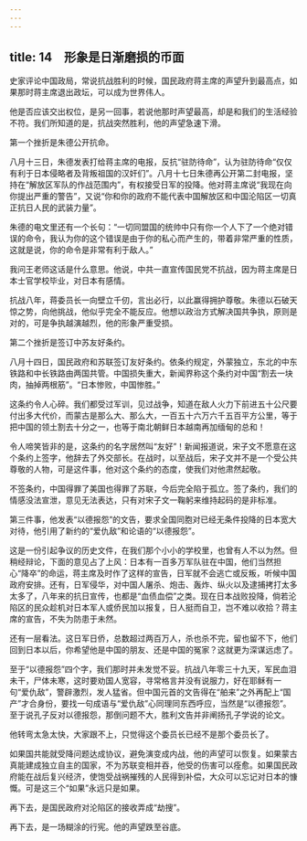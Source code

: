 ```yaml
---
---
---
```

title: 14　形象是日渐磨损的币面
---

史家评论中国政局，常说抗战胜利的时候，国民政府蒋主席的声望升到最高点，如果那时蒋主席退出政坛，可以成为世界伟人。

他是否应该交出权位，是另一回事，若说他那时声望最高，却是和我们的生活经验不符。我们所知道的是，抗战突然胜利，他的声望急速下滑。

第一个挫折是朱德公开抗命。

八月十三日，朱德发表打给蒋主席的电报，反抗“驻防待命”，认为驻防待命“仅仅有利于日本侵略者及背叛祖国的汉奸们”。八月十七日朱德再公开第二封电报，坚持在“解放区军队的作战范围内”，有权接受日军的投降。他对蒋主席说“我现在向你提出严重的警告”，又说“你和你的政府不能代表中国解放区和中国沦陷区一切真正抗日人民的武装力量”。

朱德的电文里还有一个长句：“一切同盟国的统帅中只有你一个人下了一个绝对错误的命令，我认为你的这个错误是由于你的私心而产生的，带着非常严重的性质，这就是说，你的命令是非常有利于敌人。”

我问王老师这话是什么意思。他说，中共一直宣传国民党不抗战，因为蒋主席是日本士官学校毕业，对日本有感情。

抗战八年，蒋委员长一向壁立千仞，言出必行，以此赢得拥护尊敬。朱德以石破天惊之势，向他挑战，他似乎完全不能反应。他想以政治方式解决国共争执，原则是对的，可是争执越演越烈，他的形象严重受损。

第二个挫折是签订中苏友好条约。

八月十四日，国民政府和苏联签订友好条约。依条约规定，外蒙独立，东北的中东铁路和中长铁路由两国共管。中国损失重大，新闻界称这个条约对中国“割去一块肉，抽掉两根筋”。“日本惨败，中国惨胜。”

这条约令人心碎。我们都受过军训，见过战争，知道在敌人火力下前进五十公尺要付出多大代价，而蒙古是那么大、那么大，一百五十六万六千五百平方公里，等于把中国的领土割去十分之一，也等于南北朝鲜日本越南再加缅甸的总和！

令人啼笑皆非的是，这条约的名字居然叫“友好”！新闻报道说，宋子文不愿意在这个条约上签字，他辞去了外交部长。在战时，以至战后，宋子文并不是一个受公共尊敬的人物，可是这件事，他对这个条约的态度，使我们对他肃然起敬。

不签条约，中国得罪了美国也得罪了苏联，今后完全陷于孤立。签了条约，我们的情感没法宣泄，意见无法表达，只有对宋子文一鞠躬来维持起码的是非标准。

第三件事，他发表“以德报怨”的文告，要求全国同胞对已经无条件投降的日本宽大对待，他引用了新约的“爱仇敌”和论语的“以德报怨”。

这是一份引起争议的历史文件，在我们那个小小的学校里，也曾有人不以为然。但稍经辩论，下面的意见占了上风：日本有一百多万军队驻在中国，他们当然担心“降卒”的命运，蒋主席及时作了这样的宣告，日军就不会逃亡或反叛，听候中国政府安排。还有，日军侵华，对中国人屠杀、炮击、轰炸、纵火以及逮捕拷打太多太多了，八年来的抗日宣传，也都是“血债血偿”之类。现在日本战败投降，倘若沦陷区的民众趁机对日本军人或侨民加以报复，日人挺而自卫，岂不难以收拾？蒋主席的宣告，不失为防患于未然。

还有一层看法。这日军日侨，总数超过两百万人，杀也杀不完，留也留不下，他们回到日本以后，你希望他是中国的朋友、还是中国的冤家？这就更为深谋远虑了。

至于“以德报怨”四个字，我们那时并未发觉不妥。抗战八年零三十九天，军民血泪未干，尸体未寒，这时要劝国人宽容，寻常格言并没有说服力，好在耶稣有一句“爱仇敌”，警辟激烈，发人猛省。但中国元首的文告得在“舶来”之外再配上“国产”才合身份，要找一句成语与“爱仇敌”心同理同东西呼应，当然是“以德报怨”。至于说孔子反对以德报怨，那倒问题不大，胜利文告并非阐扬孔子学说的论文。

他转弯太急太快，大家跟不上，只觉得这个委员长已经不是那个委员长了。

如果国共能就受降问题达成协议，避免演变成内战，他的声望可以恢复。如果蒙古真能建成独立自主的国家，不为苏联变相并吞，他受的伤害可以痊愈。如果国民政府能在战后复兴经济，使饱受战祸摧残的人民得到补偿，大众可以忘记对日本的慷慨。可是这三个“如果”永远只是如果。

再下去，是国民政府对沦陷区的接收弄成“劫搜”。

再下去，是一场糊涂的行宪。他的声望跌至谷底。